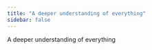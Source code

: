 ```yaml
---
title: "A deeper understanding of everything"
sidebar: false 
---
```


A deeper understanding of everything

